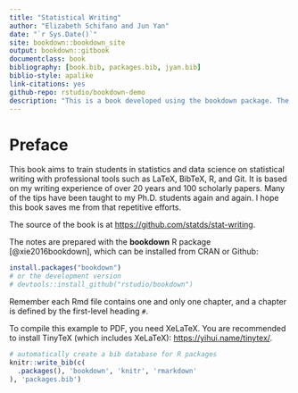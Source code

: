 ```yaml
--- 
title: "Statistical Writing"
author: "Elizabeth Schifano and Jun Yan"
date: "`r Sys.Date()`"
site: bookdown::bookdown_site
output: bookdown::gitbook
documentclass: book
bibliography: [book.bib, packages.bib, jyan.bib]
biblio-style: apalike
link-citations: yes
github-repo: rstudio/bookdown-demo
description: "This is a book developed using the bookdown package. The output format for this example is bookdown::gitbook."
---
```


# Preface

This book aims to train students in statistics and data science on statistical
writing with professional tools such as LaTeX, BibTeX, R, and Git. It is based
on my writing experience of over 20 years and 100 scholarly papers. Many of the
tips have been taught to my Ph.D. students again and again. I hope this book
saves me from that repetitive efforts.


The source of the book is at
<https://github.com/statds/stat-writing>.


The notes are prepared with the **bookdown** R package [@xie2016bookdown], which
can be installed from CRAN or Github: 

```r
install.packages("bookdown")
# or the development version
# devtools::install_github("rstudio/bookdown")
```

Remember each Rmd file contains one and only one chapter, and a chapter is
defined by the first-level heading `#`.


To compile this example to PDF, you need XeLaTeX. You are recommended to install
TinyTeX (which includes XeLaTeX): <https://yihui.name/tinytex/>.


```r
# automatically create a bib database for R packages
knitr::write_bib(c(
  .packages(), 'bookdown', 'knitr', 'rmarkdown'
), 'packages.bib')
```
